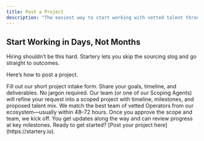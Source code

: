 ```yaml
---
title: Post a Project
description: "The easiest way to start working with vetted talent through Startery."
---
```


## Start Working in Days, Not Months

Hiring shouldn’t be this hard. Startery lets you skip the sourcing slog and go straight to outcomes.

Here’s how to post a project.

<Steps>
<Step title="1. Describe Your Need">
Fill out our short project intake form. Share your goals, timeline, and deliverables. No jargon required.
</Step>

<Step title="2. We Scope It">
  Our team (or one of our Scoping Agents) will refine your request into a scoped
  project with timeline, milestones, and proposed talent mix.
</Step>

<Step title="3. We Staff It">
  We match the best team of vetted Operators from our ecosystem—usually within
  48–72 hours.
</Step>

<Step title="4. You Approve and Launch">
Once you approve the scope and team, we kick off. You get updates along the way and can review progress at key milestones.
</Step>
</Steps>

<Check>
  Ready to get started? [Post your project here](https://startery.io).
</Check>
